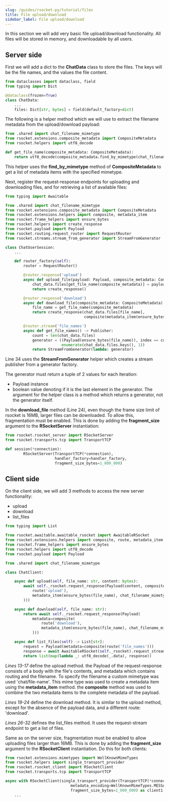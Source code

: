 ```yaml
---
slug: /guides/rsocket-py/tutorial/files
title: File upload/download
sidebar_label: File upload/download
---
```


In this section we will add very basic file upload/download functionality. All files will be stored in memory,
and downloadable by all users.

## Server side

First we will add a dict to the <b>ChatData</b> class to store the files. The keys will be the file names, and the values
the file content.

```py
from dataclasses import dataclass, field
from typing import Dict

@dataclass(frozen=True)
class ChatData:
    ...
    files: Dict[str, bytes] = field(default_factory=dict)
```

The following is a helper method which we will use to extract the filename metadata from the upload/download payload:

```py
from .shared import chat_filename_mimetype
from rsocket.extensions.composite_metadata import CompositeMetadata
from rsocket.helpers import utf8_decode

def get_file_name(composite_metadata: CompositeMetadata):
    return utf8_decode(composite_metadata.find_by_mimetype(chat_filename_mimetype)[0].content)
```

This helper uses the <b>find_by_mimetype</b> method of <b>CompositeMetadata</b> to get a list of metadata items with the
specified mimetype.

Next, register the request-response endpoints for uploading and downloading files, and for retrieving a list of
available files:

```py
from typing import Awaitable

from .shared import chat_filename_mimetype
from rsocket.extensions.composite_metadata import CompositeMetadata
from rsocket.extensions.helpers import composite, metadata_item
from rsocket.frame_helpers import ensure_bytes
from rsocket.helpers import create_response
from rsocket.payload import Payload
from rsocket.routing.request_router import RequestRouter
from rsocket.streams.stream_from_generator import StreamFromGenerator

class ChatUserSession:
    ...

    def router_factory(self):
        router = RequestRouter()

        @router.response('upload')
        async def upload_file(payload: Payload, composite_metadata: CompositeMetadata) -> Awaitable[Payload]:
            chat_data.files[get_file_name(composite_metadata)] = payload.data
            return create_response()

        @router.response('download')
        async def download_file(composite_metadata: CompositeMetadata) -> Awaitable[Payload]:
            file_name = get_file_name(composite_metadata)
            return create_response(chat_data.files[file_name],
                                   composite(metadata_item(ensure_bytes(file_name), chat_filename_mimetype)))

        @router.stream('file_names')
        async def get_file_names() -> Publisher:
            count = len(chat_data.files)
            generator = ((Payload(ensure_bytes(file_name)), index == count) for (index, file_name) in
                         enumerate(chat_data.files.keys(), 1))
            return StreamFromGenerator(lambda: generator)
```

Line 34 uses the <b>StreamFromGenerator</b> helper which creates a stream publisher from a generator factory.

The generator must return a tuple of 2 values for each iteration:
- Payload instance
- boolean value denoting if it is the last element in the generator.
The argument for the helper class is a method which returns a generator, not the generator itself.

In the <b>download_file</b> method (Line 24), even though the frame size limit of rsocket is 16MB, larger files can be downloaded.
To allow this, fragmentation must be enabled. This is done by adding the <b>fragment_size</b> argument to the
<b>RSocketServer</b> instantiation:

```py
from rsocket.rsocket_server import RSocketServer
from rsocket.transports.tcp import TransportTCP

def session(*connection):
        RSocketServer(TransportTCP(*connection),
                      handler_factory=handler_factory,
                      fragment_size_bytes=1_000_000)
```

## Client side

On the client side, we will add 3 methods to access the new server functionality:
- upload
- download
- list_files

```py
from typing import List

from rsocket.awaitable.awaitable_rsocket import AwaitableRSocket
from rsocket.extensions.helpers import composite, route, metadata_item
from rsocket.frame_helpers import ensure_bytes
from rsocket.helpers import utf8_decode
from rsocket.payload import Payload

from .shared import chat_filename_mimetype

class ChatClient:

    async def upload(self, file_name: str, content: bytes):
        await self._rsocket.request_response(Payload(content, composite(
            route('upload'),
            metadata_item(ensure_bytes(file_name), chat_filename_mimetype)
        )))

    async def download(self, file_name: str):
        return await self._rsocket.request_response(Payload(
            metadata=composite(
                route('download'),
                metadata_item(ensure_bytes(file_name), chat_filename_mimetype)
            )))

    async def list_files(self) -> List[str]:
        request = Payload(metadata=composite(route('file_names')))
        response = await AwaitableRSocket(self._rsocket).request_stream(request)
        return list(map(lambda _: utf8_decode(_.data), response))
```

*Lines 13-17* define the upload method. the Payload of the request-response consists of a body with the file's contents,
and metadata which contains routing and the filename. To specify the filename a custom mimetype was used 'chat/file-name'.
This mime type was used to create a metadata item using the <b>metadata_item</b> method. the <b>composite</b> method was used to combine
the two metadata items to the complete metadata of the payload.

*Lines 19-24* define the download method. It is similar to the upload method, except for the absence of the payload data,
and a different route: 'download'.

*Lines 26-32* defines the list_files method. It uses the request-stream endpoint to get a list of files.

Same as on the server size, fragmentation must be enabled to allow uploading files larger than 16MB.
This is done by adding the <b>fragment_size</b> argument to the <b>RSocketClient</b> instantiation. Do this for both clients:

```py
from rsocket.extensions.mimetypes import WellKnownMimeTypes
from rsocket.helpers import single_transport_provider
from rsocket.rsocket_client import RSocketClient
from rsocket.transports.tcp import TransportTCP

async with RSocketClient(single_transport_provider(TransportTCP(*connection1)),
                             metadata_encoding=WellKnownMimeTypes.MESSAGE_RSOCKET_COMPOSITE_METADATA,
                             fragment_size_bytes=1_000_000) as client1:
    ...
```
